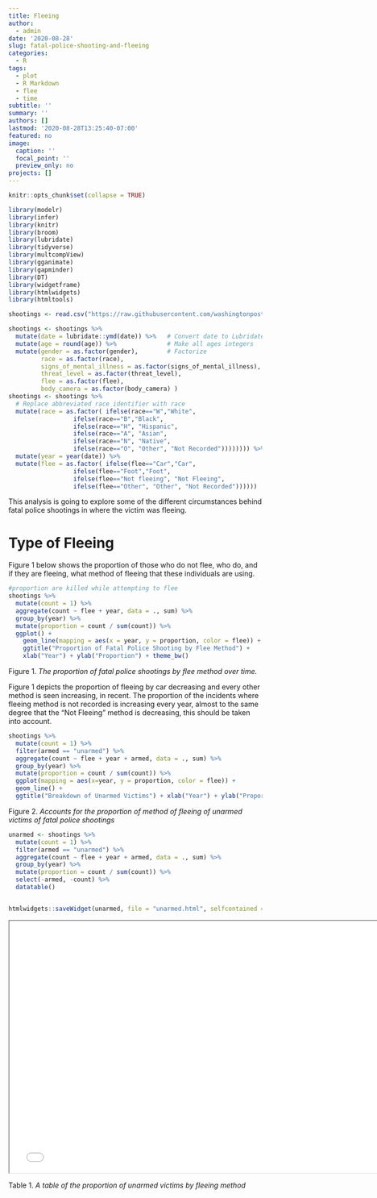 ```yaml
---
title: Fleeing
author: 
  - admin
date: '2020-08-28'
slug: fatal-police-shooting-and-fleeing
categories:
  - R
tags:
  - plot
  - R Markdown
  - flee
  - time
subtitle: ''
summary: ''
authors: []
lastmod: '2020-08-28T13:25:40-07:00'
featured: no
image:
  caption: ''
  focal_point: ''
  preview_only: no
projects: []
---
```

```r
knitr::opts_chunk$set(collapse = TRUE)

library(modelr)
library(infer)
library(knitr)
library(broom)
library(lubridate)
library(tidyverse)
library(multcompView)
library(gganimate)
library(gapminder)
library(DT)
library(widgetframe)
library(htmlwidgets)
library(htmltools)

shootings <- read.csv("https://raw.githubusercontent.com/washingtonpost/data-police-shootings/master/fatal-police-shootings-data.csv", header = T)

shootings <- shootings %>% 
  mutate(date = lubridate::ymd(date)) %>%   # Convert date to Lubridate
  mutate(age = round(age)) %>%              # Make all ages integers
  mutate(gender = as.factor(gender),        # Factorize
         race = as.factor(race),
         signs_of_mental_illness = as.factor(signs_of_mental_illness),
         threat_level = as.factor(threat_level),
         flee = as.factor(flee),
         body_camera = as.factor(body_camera) )
shootings <- shootings %>%
  # Replace abbreviated race identifier with race
  mutate(race = as.factor( ifelse(race=="W","White",
                  ifelse(race=="B","Black",
                  ifelse(race=="H", "Hispanic",
                  ifelse(race=="A", "Asian",
                  ifelse(race=="N", "Native",
                  ifelse(race=="O", "Other", "Not Recorded")))))))) %>%
  mutate(year = year(date)) %>%
  mutate(flee = as.factor( ifelse(flee=="Car","Car",
                  ifelse(flee=="Foot","Foot",
                  ifelse(flee=="Not fleeing", "Not Fleeing",
                  ifelse(flee=="Other", "Other", "Not Recorded"))))))
```



This analysis is going to explore some of the different circumstances behind fatal police shootings in where the victim was fleeing.

# Type of Fleeing 
Figure 1 below shows the proportion of those who do not flee, who do, and if they are fleeing, what method of fleeing that these individuals are using. 

```r
#proportion are killed while attempting to flee
shootings %>%
  mutate(count = 1) %>%
  aggregate(count ~ flee + year, data = ., sum) %>%
  group_by(year) %>%
  mutate(proportion = count / sum(count)) %>%
  ggplot() +
    geom_line(mapping = aes(x = year, y = proportion, color = flee)) +
    ggtitle("Proportion of Fatal Police Shooting by Flee Method") + 
    xlab("Year") + ylab("Proportion") + theme_bw()

```
Figure 1.
*The proportion of fatal police shootings by flee method over time.*

Figure 1 depicts the proportion of fleeing by car decreasing and every other method is seen increasing, in recent. The proportion of the incidents where fleeing method is not recorded is increasing every year, almost to the same degree that the "Not Fleeing" method is decreasing, this should be taken into account. 




```r
shootings %>%
  mutate(count = 1) %>%
  filter(armed == "unarmed") %>%
  aggregate(count ~ flee + year + armed, data = ., sum) %>%
  group_by(year) %>%
  mutate(proportion = count / sum(count)) %>%
  ggplot(mapping = aes(x=year, y = proportion, color = flee)) +
  geom_line() +
  ggtitle("Breakdown of Unarmed Victims") + xlab("Year") + ylab("Proportion") + theme_bw() 

```
Figure 2. *Accounts for the proportion of method of fleeing of unarmed victims of fatal police shootings*

```r
unarmed <- shootings %>%
  mutate(count = 1) %>%
  filter(armed == "unarmed") %>%
  aggregate(count ~ flee + year + armed, data = ., sum) %>%
  group_by(year) %>%
  mutate(proportion = count / sum(count)) %>%
  select(-armed, -count) %>%
  datatable()


htmlwidgets::saveWidget(unarmed, file = "unarmed.html", selfcontained = TRUE)

```
<iframe seamless src="../unarmed.html" width="150%" height="500"></iframe>
Table 1. 
*A table of the proportion of unarmed victims by fleeing method*


